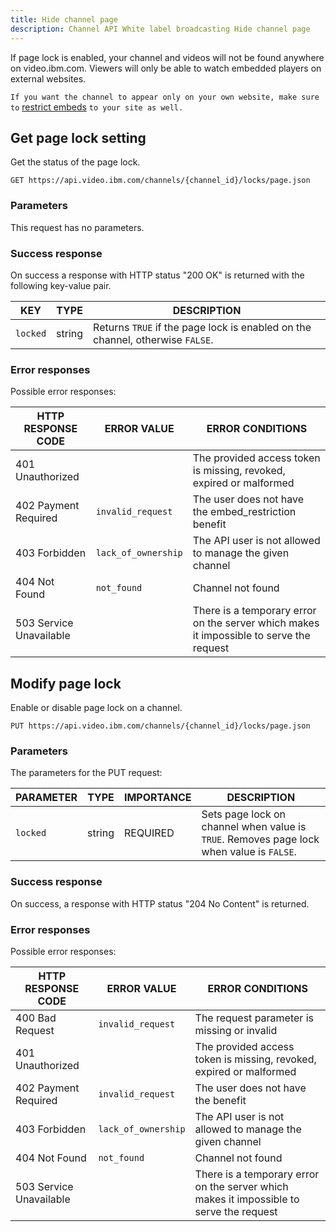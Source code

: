 ```yaml
---
title: Hide channel page
description: Channel API White label broadcasting Hide channel page
---
```


If page lock is enabled, your channel and videos will not be found anywhere on video.ibm.com. Viewers will only be able to watch embedded players on external websites.

`If you want the channel to appear only on your own website, make sure to` [restrict embeds](/channel-api-security/overview) `to your site as well.`

## Get page lock setting

Get the status of the page lock.

```
GET https://api.video.ibm.com/channels/{channel_id}/locks/page.json
```

### Parameters

This request has no parameters.

### Success response

On success a response with HTTP status "200 OK" is returned with the following key-value pair.

| KEY      | TYPE   | DESCRIPTION                                                                   |
| -------- | ------ | ----------------------------------------------------------------------------- |
| `locked` | string | Returns `TRUE` if the page lock is enabled on the channel, otherwise `FALSE`. |

### Error responses

Possible error responses:

| HTTP RESPONSE CODE      | ERROR VALUE         | ERROR CONDITIONS                                                                        |
| ----------------------- | ------------------- | --------------------------------------------------------------------------------------- |
| 401 Unauthorized        |                     | The provided access token is missing, revoked, expired or malformed                     |
| 402 Payment Required    | `invalid_request`   | The user does not have the embed_restriction benefit                                    |
| 403 Forbidden           | `lack_of_ownership` | The API user is not allowed to manage the given channel                                 |
| 404 Not Found           | `not_found`         | Channel not found                                                                       |
| 503 Service Unavailable |                     | There is a temporary error on the server which makes it impossible to serve the request |

## Modify page lock

Enable or disable page lock on a channel.

```
PUT https://api.video.ibm.com/channels/{channel_id}/locks/page.json
```

### Parameters

The parameters for the PUT request:

| PARAMETER | TYPE   | IMPORTANCE | DESCRIPTION                                                                              |
| --------- | ------ | ---------- | ---------------------------------------------------------------------------------------- |
| `locked`  | string | REQUIRED   | Sets page lock on channel when value is `TRUE`. Removes page lock when value is `FALSE`. |

### Success response

On success, a response with HTTP status "204 No Content" is returned.

### Error responses

Possible error responses:

| HTTP RESPONSE CODE      | ERROR VALUE         | ERROR CONDITIONS                                                                        |
| ----------------------- | ------------------- | --------------------------------------------------------------------------------------- |
| 400 Bad Request         | `invalid_request`   | The request parameter is missing or invalid                                             |
| 401 Unauthorized        |                     | The provided access token is missing, revoked, expired or malformed                     |
| 402 Payment Required    | `invalid_request`   | The user does not have the benefit                                                      |
| 403 Forbidden           | `lack_of_ownership` | The API user is not allowed to manage the given channel                                 |
| 404 Not Found           | `not_found`         | Channel not found                                                                       |
| 503 Service Unavailable |                     | There is a temporary error on the server which makes it impossible to serve the request |
